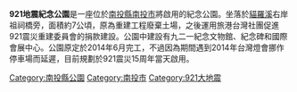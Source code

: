 {{Unreferenced|time=2020-04-19T11:01:44+00:00}}
'''921地震紀念公園'''是一座位於[[南投縣|南投縣]][[南投市|南投市]]將啟用的紀念公園。坐落於[[貓羅溪|貓羅溪]]右岸祖祠橋旁，面積約7公頃，原為重建工程廢棄土場，之後運用旅港台灣社團促進921震災重建委員會的捐款建設。公園中建設有九二一紀念文物館、紀念碑和國際會展中心。公園原定於2014年6月完工，不過因為期間遇到2014年台灣燈會挪作停車場而延遲，目前規劃於921震災15周年當天啟用。

{{921大地震}}
{{taiwan-stub}}

[[Category:南投縣公園|Category:南投縣公園]]
[[Category:南投市|Category:南投市]]
[[Category:921大地震|Category:921大地震]]